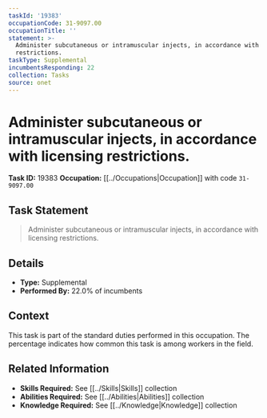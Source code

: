```yaml
---
taskId: '19383'
occupationCode: 31-9097.00
occupationTitle: ''
statement: >-
  Administer subcutaneous or intramuscular injects, in accordance with licensing
  restrictions.
taskType: Supplemental
incumbentsResponding: 22
collection: Tasks
source: onet
---
```

# Administer subcutaneous or intramuscular injects, in accordance with licensing restrictions.

**Task ID:** 19383
**Occupation:** [[../Occupations|Occupation]] with code `31-9097.00`

## Task Statement

> Administer subcutaneous or intramuscular injects, in accordance with licensing restrictions.

## Details

- **Type:** Supplemental
- **Performed By:** 22.0% of incumbents

## Context

This task is part of the standard duties performed in this occupation. The percentage indicates how common this task is among workers in the field.

## Related Information

- **Skills Required:** See [[../Skills|Skills]] collection
- **Abilities Required:** See [[../Abilities|Abilities]] collection
- **Knowledge Required:** See [[../Knowledge|Knowledge]] collection
